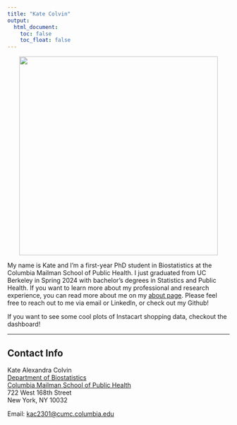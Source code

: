 ```yaml
---
title: "Kate Colvin"
output: 
  html_document:
    toc: false
    toc_float: false
---
```


<div style="text-align: center;">
<img width="450" src="images/kate_headshot_longer.jpg">
</div>

My name is Kate and I'm a first-year PhD student in Biostatistics at the Columbia Mailman School of Public Health. I just graduated from UC Berkeley in Spring 2024 with bachelor's degrees in Statistics and Public Health. If you want to learn more about my professional and research experience, you can read more about me on my [about page](about.html). Please feel free to reach out to me via email or LinkedIn, or check out my Github!

If you want to see some cool plots of Instacart shopping data, checkout the dashboard! 


-----


## Contact Info

Kate Alexandra Colvin <br>
[Department of Biostatistics](https://www.publichealth.columbia.edu/academics/departments/biostatistics) <br>
[Columbia Mailman School of Public Health](https://www.publichealth.columbia.edu/) <br>
722 West 168th Street <br>
New York, NY 10032 <br>

Email: [kac2301@cumc.columbia.edu](mailto:<kac2301@cumc.columbia.edu>)
